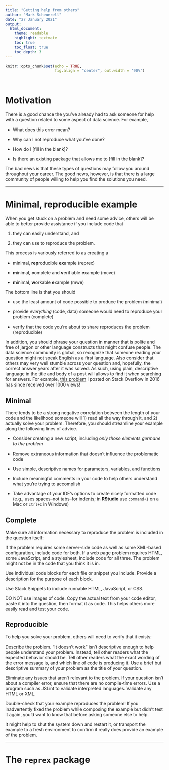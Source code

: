 ```yaml
---
title: "Getting help from others"
author: "Mark Scheuerell"
date: "27 January 2021"
output:
  html_document:
    theme: readable
    highlight: textmate
    toc: true
    toc_float: true
    toc_depth: 3
---
```



```r
knitr::opts_chunk$set(echo = TRUE, 
                      fig.align = "center", out.width = '90%')
```

<br>

# Motivation

There is a good chance the you've already had to ask someone for help with a question related to some aspect of data science. For example, 

* What does this error mean?

* Why can I not reproduce what you've done?

* How do I [fill in the blank]?

* Is there an existing package that allows me to [fill in the blank]?

The bad news is that these types of questions may follow you around throughout your career. The good news, however, is that there is a large community of people willing to help you find the solutions you need.

***

# Minimal, reproducible example

When you get stuck on a problem and need some advice, others will be able to better provide assistance if you include code that 

1. they can easily understand, and

2. they can use to reproduce the problem.

This process is variously referred to as creating a

* minimal, **rep**roducible **ex**ample (reprex)

* **m**inimal, **c**omplete and **v**erifiable **e**xample (mcve)

* **m**inimal, **w**orkable **e**xample (mwe)

The bottom line is that you should

* use the least amount of code possible to produce the problem (minimal)

* provide *everything* (code, data) someone would need to reproduce your problem (complete)

* verify that the code you're about to share reproduces the problem (reproducible)

In addition, you should phrase your question in manner that is polite and free of jargon or other language constructs that might confuse people. The data science community is global, so recognize that someone reading your question might not speak English as a first language. Also consider that others may very well stumble across your question and, hopefully, the correct answer years after it was solved. As such, using plain, descriptive language in the title and body of a post will allows to find it when searching for answers. For example, [this problem](https://stackoverflow.com/questions/36634641/formatting-table-headings-in-rmarkdown) I posted on Stack Overflow in 2016 has since received over 1000 views!

## Minimal

There tends to be a strong negative correlation between the length of your code and the likelihood someone will 1) read all the way through it, and 2) actually solve your problem. Therefore, you should streamline your example along the following lines of advice.

* Consider creating a new script, including *only those elements germane to the problem* 

* Remove extraneous information that doesn't influence the problematic code

* Use simple, descriptive names for parameters, variables, and functions

* Include meaningful comments in your code to help others understand what you're trying to accomplish

* Take advantage of your IDE's options to create nicely formatted code (e.g., uses spaces--not tabs--for indents; in **RStudio** use `command+I` on a Mac or `ctrl+I` in Windows)

## Complete

Make sure all information necessary to reproduce the problem is included in the question itself:

If the problem requires some server-side code as well as some XML-based configuration, include code for both. If a web page problem requires HTML, some JavaScript, and a stylesheet, include code for all three. The problem might not be in the code that you think it is in.

Use individual code blocks for each file or snippet you include. Provide a description for the purpose of each block.

Use Stack Snippets to include runnable HTML, JavaScript, or CSS.

DO NOT use images of code. Copy the actual text from your code editor, paste it into the question, then format it as code. This helps others more easily read and test your code.

## Reproducible

To help you solve your problem, others will need to verify that it exists:

Describe the problem. "It doesn't work" isn't descriptive enough to help people understand your problem. Instead, tell other readers what the expected behavior should be. Tell other readers what the exact wording of the error message is, and which line of code is producing it. Use a brief but descriptive summary of your problem as the title of your question.

Eliminate any issues that aren't relevant to the problem. If your question isn’t about a compiler error, ensure that there are no compile-time errors. Use a program such as JSLint to validate interpreted languages. Validate any HTML or XML.

Double-check that your example reproduces the problem! If you inadvertently fixed the problem while composing the example but didn't test it again, you'd want to know that before asking someone else to help.

It might help to shut the system down and restart it, or transport the example to a fresh environment to confirm it really does provide an example of the problem.

***

# The `reprex` package



